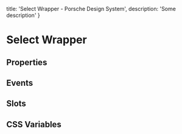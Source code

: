 
  title: 'Select Wrapper - Porsche Design System',
  description: 'Some description'
}

# Select Wrapper <ComponentStatus tagName="p-select-wrapper"></ComponentStatus>

## Properties

<ComponentMetaProps tagName="p-select-wrapper"></ComponentMetaProps>

## Events

<ComponentMetaEvents tagName="p-select-wrapper"></ComponentMetaEvents>

## Slots

<ComponentMetaSlots tagName="p-select-wrapper"></ComponentMetaSlots>

## CSS Variables

<ComponentMetaCssVariables tagName="p-select-wrapper"></ComponentMetaCssVariables>